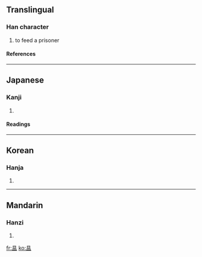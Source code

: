 ==Translingual==
===Han character===
{{Han char|rn=72|rad=日|as=05|sn=9|four=|canj=日月廿 (ABT)}}
# to feed a prisoner
====References====
{{Han ref|kx=0494.090|dkj=13870|dj=0859.030|hdz=21500.090|uh=6637|ud=26167}}
----
==Japanese==
===Kanji===
{{ja-kanji|grade=|rs=日05}}
# {{defn|Japanese}} 
====Readings====
{{ja-readings|on=[[おん]] (on)|kun=[[めぐむ]] (megumu)}}
----
==Korean==
===Hanja===
{{ko-hanja|hangeul=온|eumhun=|rv=on|mr=on|y=on}}
# {{defn|Korean}}
----
==Mandarin==
===Hanzi===
{{cmn-hanzi|pin=[[wēn]] ([[wen1]]), [[yùn]] ([[yun4]])|wg=wen<sup>1</sup>, yün<sup>4</sup>}}
# {{defn|Mandarin}}

[[fr:昷]]
[[ko:昷]]